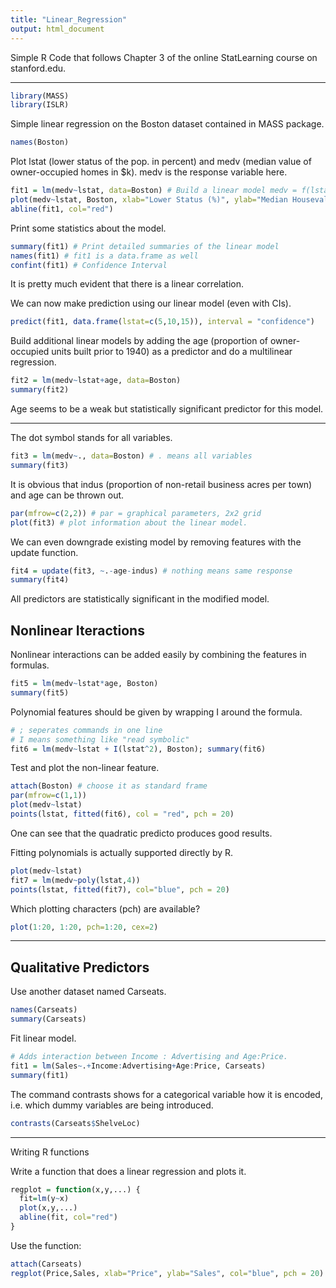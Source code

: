 ```yaml
---
title: "Linear_Regression"
output: html_document
---
```


Simple R Code that follows Chapter 3 of the online StatLearning course on stanford.edu.

---

```r
library(MASS) 
library(ISLR)
```

Simple linear regression on the Boston dataset contained in MASS package. 

```r
names(Boston)
```

Plot lstat (lower status of the pop. in percent) and medv (median value of owner-occupied homes in $k). medv is the response variable here.

```r
fit1 = lm(medv~lstat, data=Boston) # Build a linear model medv = f(lstat) = beta_0 + beta_1 *  lstat
plot(medv~lstat, Boston, xlab="Lower Status (%)", ylab="Median Housevalue (in k$)")
abline(fit1, col="red")
```

Print some statistics about the model.

```r
summary(fit1) # Print detailed summaries of the linear model
names(fit1) # fit1 is a data.frame as well
confint(fit1) # Confidence Interval
```

It is pretty much evident that there is a linear correlation.

We can now make prediction using our linear model (even with CIs).

```r
predict(fit1, data.frame(lstat=c(5,10,15)), interval = "confidence")
```

Build additional linear models by adding the age (proportion of owner-occupied units built prior to 1940) as a predictor and do a multilinear regression.

```r
fit2 = lm(medv~lstat+age, data=Boston)
summary(fit2)
```

Age seems to be a weak but statistically significant predictor for this model.

---

The dot symbol stands for all variables.

```r
fit3 = lm(medv~., data=Boston) # . means all variables
summary(fit3)
```

It is obvious that indus (proportion of non-retail business acres per town) and age can be thrown out.


```r
par(mfrow=c(2,2)) # par = graphical parameters, 2x2 grid
plot(fit3) # plot information about the linear model.
```

We can even downgrade existing model by removing features with the update function.

```r
fit4 = update(fit3, ~.-age-indus) # nothing means same response
summary(fit4)
```

All predictors are statistically significant in the modified model.

Nonlinear Iteractions
----------------------------------

Nonlinear interactions can be added easily by combining the features in formulas.

```r
fit5 = lm(medv~lstat*age, Boston)
summary(fit5)
```

Polynomial features should be given by wrapping I around the formula.

```r
# ; seperates commands in one line
# I means something like "read symbolic"
fit6 = lm(medv~lstat + I(lstat^2), Boston); summary(fit6)
```

Test and plot the non-linear feature.

```r
attach(Boston) # choose it as standard frame
par(mfrow=c(1,1))
plot(medv~lstat)
points(lstat, fitted(fit6), col = "red", pch = 20)
```

One can see that the quadratic predicto produces good results.

Fitting polynomials is actually supported directly by R.
```r
plot(medv~lstat)
fit7 = lm(medv~poly(lstat,4))
points(lstat, fitted(fit7), col="blue", pch = 20)
```

Which plotting characters (pch) are available? 

```r
plot(1:20, 1:20, pch=1:20, cex=2)
```

---

Qualitative Predictors
---------------------------
Use another dataset named Carseats.

```r
names(Carseats)
summary(Carseats)
```

Fit linear model.

```r
# Adds interaction between Income : Advertising and Age:Price.
fit1 = lm(Sales~.+Income:Advertising+Age:Price, Carseats)
summary(fit1)
```

The command contrasts shows for a categorical variable how it is encoded, i.e. which dummy variables are being introduced.

```r
contrasts(Carseats$ShelveLoc)
```

---
Writing R functions

Write a function that does a linear regression and plots it.

```r
regplot = function(x,y,...) {
  fit=lm(y~x)
  plot(x,y,...)
  abline(fit, col="red")
}
```

Use the function:

```r
attach(Carseats)
regplot(Price,Sales, xlab="Price", ylab="Sales", col="blue", pch = 20)
```
